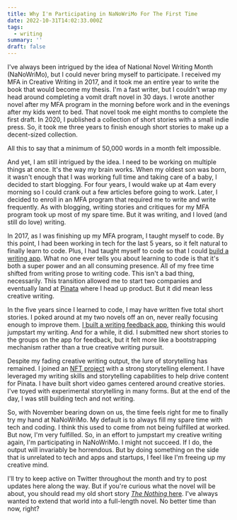 ```yaml
---
title: Why I'm Participating in NaNoWriMo For The First Time
date: 2022-10-31T14:02:33.000Z
tags:
  - writing
summary: ''
draft: false
---
```


I've always been intrigued by the idea of National Novel Writing Month (NaNoWriMo), but I could never bring myself to participate. I received my MFA in Creative Writing in 2017, and it took me an entire year to write the book that would become my thesis. I'm a fast writer, but I couldn't wrap my head around completing a vomit draft novel in 30 days. I wrote another novel after my MFA program in the morning before work and in the evenings after my kids went to bed. That novel took me eight months to complete the first draft. In 2020, I published a collection of short stories with a small indie press. So, it took me three years to finish enough short stories to make up a decent-sized collection. 

All this to say that a minimum of 50,000 words in a month felt impossible. 

And yet, I am still intrigued by the idea. I need to be working on multiple things at once. It's the way my brain works. When my oldest son was born, it wasn't enough that I was working full time and taking care of a baby, I decided to start blogging. For four years, I would wake up at 4am every morning so I could crank out a few articles before going to work. Later, I decided to enroll in an MFA program that required me to write and write frequently. As with blogging, writing stories and critiques for my MFA program took up most of my spare time. But it was writing, and I loved (and still do love) writing. 

In 2017, as I was finishing up my MFA program, I taught myself to code. By this point, I had been working in tech for the last 5 years, so it felt natural to finally learn to code. Plus, I had taught myself to code so that I could [build a writing app](https://graphitedocs.com). What no one ever tells you about learning to code is that it's both a super power and an all consuming presence. All of my free time shifted from writing prose to writing code. This isn't a bad thing, necessarily. This transition allowed me to start two companies and eventually land at [Pinata](https://pinata.cloud) where I head up product. But it did mean less creative writing. 

In the five years since I learned to code, I may have written five total short stories. I poked around at my two novels off an on, never really focusing enough to improve them. [I built a writing feedback app](https://perligo.io), thinking this would jumpstart my writing. And for a while, it did. I submitted new short stories to the groups on the app for feedback, but it felt more like a bootstrapping mechanism rather than a true creative writing pursuit. 

Despite my fading creative writing output, the lure of storytelling has remained. I joined an [NFT project](https://zombiestateuniversity.com) with a strong storytelling element. I have leveraged my writing skills and storytelling capabilities to help drive content for Pinata. I have built short video games centered around creative stories. I've toyed with experimental storytelling in many forms. But at the end of the day, I was still building tech and not writing.

So, with November bearing down on us, the time feels right for me to finally try my hand at NaNoWriMo. My default is to always fill my spare time with tech and coding. I think this used to come from not being fulfilled at worked. But now, I'm very fulfilled. So, in an effort to jumpstart my creative writing again, I'm participating in NaNoWriMo. I might not succeed. If I do, the output will invariably be horrendous. But by doing something on the side that is unrelated to tech and apps and startups, I feel like I'm freeing up my creative mind. 

I'll try to keep active on Twitter throughout the month and try to post updates here along the way. But if you're curious what the novel will be about, you should read my old short story [*The Nothing* here](https://www.fiveonthefifth.com/vol-3-issue-1-story-5). I've always wanted to extend that world into a full-length novel. No better time than now, right?
